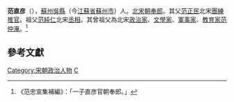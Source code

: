 '''范直彦'''（{{bd|？||？|catIdx=F}}），[[蘇州|蘇州]][[吳縣|吳縣]]（今[[江蘇省|江蘇省]][[蘇州市|蘇州市]]）人。[[北宋|北宋]][[朝奉郎|朝奉郎]]。其父[[范正民|范正民]]北宋[[團練推官|團練推官]]。祖父[[范純仁|范純仁]]北宋[[丞相|丞相]]。其曾祖父為北宋[[政治家|政治家]]、[[文學家|文學家]]、[[軍事家|軍事家]]、[[教育家|教育家]][[范仲淹|范仲淹]]。<ref>《范忠宣集補編》：「一子直彦官朝奉郎。」</ref>

==參考文獻==
{{Reflist}}

{{DEFAULTSORT:Fan范}}
[[Category:宋朝政治人物|Category:宋朝政治人物]]
[[Category:范姓|C]]